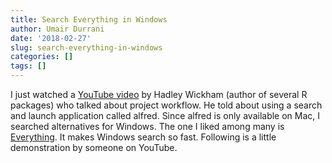```yaml
---
title: Search Everything in Windows
author: Umair Durrani
date: '2018-02-27'
slug: search-everything-in-windows
categories: []
tags: []
---
```


I just watched a [YouTube video](https://youtu.be/boKFxBniUH0) by Hadley Wickham (author of several R packages) who talked about project workflow. He told about using a search and launch application called alfred. Since alfred is only available on Mac, I searched alternatives for Windows. The one I liked among many is [Everything](http://www.voidtools.com/). It makes Windows search so fast. Following is a little demonstration by someone on YouTube.  

[](https://www.youtube.com/watch?v=T3ztC7sEn30)